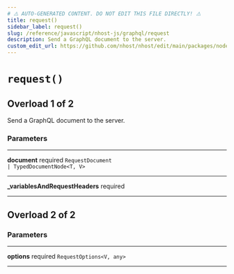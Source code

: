 ```yaml
---
# ⚠️ AUTO-GENERATED CONTENT. DO NOT EDIT THIS FILE DIRECTLY! ⚠️
title: request()
sidebar_label: request()
slug: /reference/javascript/nhost-js/graphql/request
description: Send a GraphQL document to the server.
custom_edit_url: https://github.com/nhost/nhost/edit/main/packages/node_modules/.pnpm/graphql-request@5.0.0_graphql@15.7.2/node_modules/graphql-request/dist/index.d.ts#L20
---
```


# `request()`

## Overload 1 of 2

Send a GraphQL document to the server.

### Parameters

---

**<span className="parameter-name">document</span>** <span className="optional-status">required</span> <code>RequestDocument &#124; TypedDocumentNode&lt;T, V&gt;</code>

---

**<span className="parameter-name">\_variablesAndRequestHeaders</span>** <span className="optional-status">required</span> <code></code>

---

## Overload 2 of 2

### Parameters

---

**<span className="parameter-name">options</span>** <span className="optional-status">required</span> <code>RequestOptions&lt;V, any&gt;</code>

---
